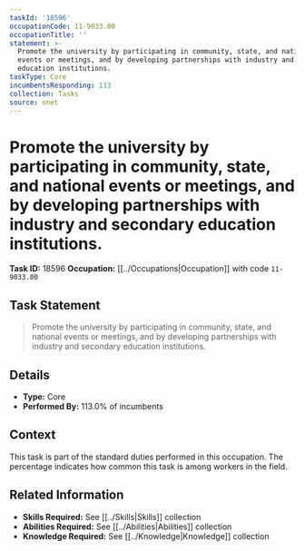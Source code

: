 ```yaml
---
taskId: '18596'
occupationCode: 11-9033.00
occupationTitle: ''
statement: >-
  Promote the university by participating in community, state, and national
  events or meetings, and by developing partnerships with industry and secondary
  education institutions.
taskType: Core
incumbentsResponding: 113
collection: Tasks
source: onet
---
```

# Promote the university by participating in community, state, and national events or meetings, and by developing partnerships with industry and secondary education institutions.

**Task ID:** 18596
**Occupation:** [[../Occupations|Occupation]] with code `11-9033.00`

## Task Statement

> Promote the university by participating in community, state, and national events or meetings, and by developing partnerships with industry and secondary education institutions.

## Details

- **Type:** Core
- **Performed By:** 113.0% of incumbents

## Context

This task is part of the standard duties performed in this occupation. The percentage indicates how common this task is among workers in the field.

## Related Information

- **Skills Required:** See [[../Skills|Skills]] collection
- **Abilities Required:** See [[../Abilities|Abilities]] collection
- **Knowledge Required:** See [[../Knowledge|Knowledge]] collection
